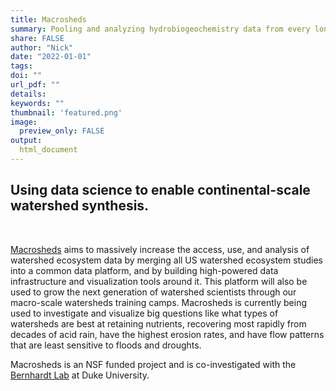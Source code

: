 ```yaml
---
title: Macrosheds
summary: Pooling and analyzing hydrobiogeochemistry data from every long-term watershed study in the US.
share: FALSE
author: "Nick"
date: "2022-01-01"
tags:
doi: ""
url_pdf: ""
details: 
keywords: ""
thumbnail: 'featured.png'
image:
  preview_only: FALSE
output: 
  html_document
---
```


## Using data science to enable continental-scale watershed synthesis.

<br>

[Macrosheds](https://cuahsi.shinyapps.io/macrosheds/) aims to massively increase the access, use, and analysis of watershed ecosystem data by merging all US watershed ecosystem studies into a common data platform, and by building high-powered data infrastructure and visualization tools around it. This platform will also be used to grow the next generation of watershed scientists through our macro-scale watersheds training camps. Macrosheds is currently being used to investigate and visualize big questions like what types of watersheds are best at retaining nutrients, recovering most rapidly from decades of acid rain, have the highest erosion rates, and have flow patterns that are least sensitive to floods and droughts.

Macrosheds is an NSF funded project and is co-investigated with the [Bernhardt Lab](https://bernhardtlab.weebly.com/) at Duke University.

